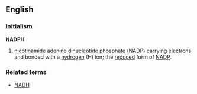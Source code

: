 ==English==

===Initialism===
'''NADPH'''

# {{biochemistry}} [[nicotinamide adenine dinucleotide phosphate]] (NADP) carrying electrons and bonded with a [[hydrogen]] (H) ion; the [[reduced]] form of [[NADP]].

===Related terms===
*[[NADH]]
